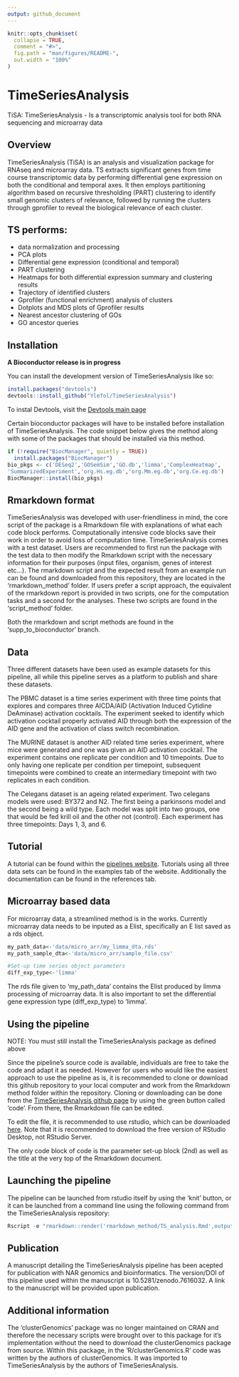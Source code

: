 ```yaml
---
output: github_document
---
```


<!-- README.md is generated from README.Rmd. Please edit that file -->

```r
knitr::opts_chunk$set(
  collapse = TRUE,
  comment = "#>",
  fig.path = "man/figures/README-",
  out.width = "100%"
)
```

# TimeSeriesAnalysis

<!-- badges: start -->
<!-- badges: end -->

TiSA: TimeSeriesAnalysis - Is a transcriptomic analysis tool for both RNA sequencing and microarray data

## Overview

TimeSeriesAnalysis (TiSA) is an analysis and visualization package for RNAseq and
microarray data. TS extracts significant genes from time course
transcriptomic data by performing differential gene expression on both
the conditional and temporal axes. It then employs partitioning
algorithm based on recursive thresholding (PART) clustering to identify
small genomic clusters of relevance, followed by running the clusters
through gprofiler to reveal the biological relevance of each cluster.

## TS performs: 

* data normalization and processing 
* PCA plots 
* Differential gene expression (conditional and temporal) 
* PART clustering 
* Heatmaps for both differential expression summary and clustering results
* Trajectory of identified clusters 
* Gprofiler (functional enrichment) analysis of clusters 
* Dotplots and MDS plots of Gprofiler results 
* Nearest ancestor clustering of GOs 
* GO ancestor queries


## Installation

**A Bioconductor release is in progress**

You can install the development version of TimeSeriesAnalysis like so:

``` r
install.packages("devtools")
devtools::install_github("Ylefol/TimeSeriesAnalysis")
```
To instal Devtools, visit the 
[Devtools main page](https://www.r-project.org/nosvn/pandoc/devtools.html)

Certain bioconductor packages will have to be installed before
installation of TimeSeriesAnalysis. The code snippet below gives the method along with
some of the packages that should be installed via this method.

``` r
if (!require("BiocManager", quietly = TRUE))
  install.packages("BiocManager")
bio_pkgs <- c('DESeq2','GOSemSim','GO.db','limma','ComplexHeatmap',
'SummarizedExperiment','org.Hs.eg.db','org.Mm.eg.db','org.Ce.eg.db')
BiocManager::install(bio_pkgs)
```

## Rmarkdown format

TimeSeriesAnalysis was developed with user-friendliness in mind, the
core script of the package is a Rmarkdown file with explanations of what
each code block performs. Computationally intensive code blocks save
their work in order to avoid loss of computation time.
TimeSeriesAnalysis comes with a test dataset. Users are recommended to
first run the package with the test data to then modify the Rmarkdown
script with the necessary information for their purposes (input files,
organism, genes of interest etc…). The rmarkdown script and the expected
result from an example run can be found and downloaded from this
repository, they are located in the ‘rmarkdown_method’ folder. If users
prefer a script approach, the equivalent of the rmarkdown report is
provided in two scripts, one for the computation tasks and a second for
the analyses. These two scripts are found in the ‘script_method’ folder.

Both the rmarkdown and script methods are found in the ‘supp_to_bioconductor’ branch.

## Data

Three different datasets have been used as example datasets for this pipeline,
all while this pipeline serves as a platform to publish and share these datasets.

The PBMC dataset is a time series experiment with three time points that explores 
and compares three AICDA/AID (Activation Induced Cytidine DeAminase) activation cocktails.
The experiment seeked to identify which activation cocktail properly activated AID
through both the expression of the AID gene and the activation of class switch recombination.

The MURINE dataset is another AID related time series experiment, where mice were generated and
one was given an AID activation cocktail. The experiment contains one replicate per condition and
10 timepoints. Due to only having one replicate per condition per timepoint, subsequent timepoints
were combined to create an intermediary timepoint with two replicates in each condition.

The Celegans dataset is an ageing related experiment. Two celegans models were used: BY372 and N2.
The first being a parkinsons model and the second being a wild type. Each model was split into
two groups, one that would be fed krill oil and the other not (control). Each experiment
has three timepoints: Days 1, 3, and 6.

## Tutorial

A tutorial can be found within the [pipelines website](https://ylefol.github.io/TimeSeriesAnalysis/). 
Tutorials using all three data sets can be found in the examples tab of the website. Additionally the 
documentation can be found in the references tab.

## Microarray based data

For microarray data, a streamlined method is in the works. Currently microarray data needs to be inputed 
as a Elist, specifically an E list saved as a rds object.
``` r
my_path_data<-'data/micro_arr/my_limma_dta.rds'
my_path_sample_dta<-'data/micro_arr/sample_file.csv'

#Set-up time series object parameters
diff_exp_type<-'limma' 
```
The rds file given to 'my_path_data' contains the Elist produced by limma processing
of microarray data. It is also important to set the differential gene expression type (diff_exp_type)
to 'limma'. 

## Using the pipeline

NOTE: You must still install the TimeSeriesAnalysis package as defined above

Since the pipeline's source code is available, individuals are free to take the code
and adapt it as needed. However for users who would like the easiest approach to use the
pipeline as is, it is recommended to clone or download this github repository to your local computer
and work from the Rmarkdown method folder within the repository.
Cloning or downloading can be done from the [TimeSeriesAnalysis github page](https://github.com/Ylefol/TimeSeriesAnalysis)
by using the green button called 'code'.
From there, the Rmarkdown file can be edited.

To edit the file, it is recommended to use rstudio, which can be downloaded [here](https://www.rstudio.com/products/rstudio/download/).
Note that it is recommended to download the free version of RStudio Desktop, not RStudio Server.

The only code block of code is the parameter set-up block (2nd) as well as the title
at the very top of the Rmarkdown document.

## Launching the pipeline

The pipeline can be launched from rstudio itself by using the 'knit' button, or it can be launched from a command line using the
following command from the TimeSeriesAnalysis repository:
```r
Rscript -e "rmarkdown::render('rmarkdown_method/TS_analysis.Rmd',output_file='TS_analysis.html')"
```

## Publication

A manuscript detailing the TimeSeriesAnalysis pipeline has been acepted for publication with NAR genomics and bioinformatics. 
The version/DOI of this pipeline used within the manuscript is 10.5281/zenodo.7616032.
A link to the manuscript will be provided upon publication.


## Additional information
The 'clusterGenomics' package was no longer maintained on CRAN and therefore the necessary
scripts were brought over to this package for it's implementation without the need
to download the clusterGenomics package from source.
Within this package, in the 'R/clusterGenomics.R' code was written by the authors of 
clusterGenomics. It was imported to TimeSeriesAnalysis by the authors of
TimeSeriesAnalysis.
